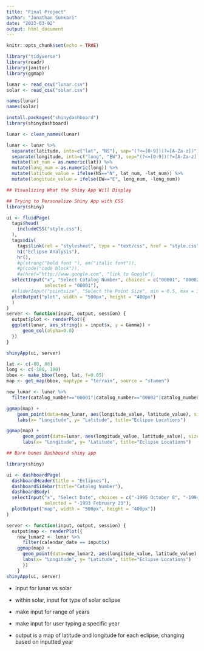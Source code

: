 ```yaml
---
title: "Final Project"
author: "Jonathan Sunkari"
date: "2023-03-02"
output: html_document
---
```


```r
knitr::opts_chunk$set(echo = TRUE)
```

```r
library("tidyverse")
library(readr)
library(janitor)
library(ggmap)
```

```r
lunar <- read_csv("lunar.csv")
solar <- read_csv("solar.csv")
```

```r
names(lunar)
names(solar)
```
```r
install.packages("shinydashboard")
library(shinydashboard)
```
```r
lunar <- clean_names(lunar)
```



```r
lunar <- lunar %>% 
  separate(latitude, into=c("lat", "NS"), sep="(?<=[0-9])(?=[A-Za-z])") %>% 
  separate(longitude, into=c("long", "EW"), sep="(?<=[0-9])(?=[A-Za-z])") %>% 
  mutate(lat_num = as.numeric(lat)) %>% 
  mutate(long_num = as.numeric(long)) %>% 
  mutate(latitude_value = ifelse(NS=="N", lat_num, -lat_num)) %>% 
  mutate(longitude_value = ifelse(EW=="E", long_num, -long_num)) 
```


```r
## Visualizing What the Shiny App Will Display


```


```r
## Trying to Personalize Shiny App with CSS
library(shiny)

ui <- fluidPage(
  tags$head(
    includeCSS("style.css"),
  ),
  tags$div(
    tags$link(rel = "stylesheet", type = "text/css", href = "style.css"),
    h1("Eclipse Analysis"),
    hr(),
    #p(strong("bold font "), em("italic font")),
    #p(code("code block")),
    #a(href="http://www.google.com", "link to Google"),
  selectInput("x", "Select Catalog Number", choices = c("00001", "00002", "00003", "00004"),
              selected = "00001"),
  #sliderInput("pointsize", "Select the Point Size", min = 0.5, max = 3, value = 1, step = 0.5),
  plotOutput("plot", width = "500px", height = "400px")
  )
)
server <- function(input, output, session) {
  output$plot <- renderPlot({
  ggplot(lunar, aes_string(x = input$x, y = Gamma)) +
      geom_col(alpha=0.8)
  })
}

shinyApp(ui, server)
```


```r
lat <- c(-80, 80)
long <- c(-180, 180)
bbox <- make_bbox(long, lat, f=0.05)
map <- get_map(bbox, maptype = "terrain", source = "stamen")
```

```r
new_lunar <- lunar %>%
  filter(catalog_number=="00001"|catalog_number=="00002"|catalog_number=="00003"|catalog_number=="00004")

ggmap(map) + 
    geom_point(data=new_lunar, aes(longitude_value, latitude_value), size=0.4) +
    labs(x= "Longitude", y= "Latitude", title="Eclipse Locations")
```

```r
ggmap(map) + 
      geom_point(data=lunar, aes(longitude_value, latitude_value), size=0.04) +
      labs(x= "Longitude", y= "Latitude", title="Eclipse Locations")
```


```r
## Bare bones Dashboard shiny app 

library(shiny)

ui <- dashboardPage(
  dashboardHeader(title = "Eclipses"),
  dashboardSidebar(title="Catalog Number"),
  dashboardBody(
  selectInput("x", "Select Date", choices = c("-1995 October 8", "-1994 March 6", "-1994 August 29", "-1993 February 23"),
              selected = "-1993 February 23"),
  plotOutput("map", width = "500px", height = "400px"))
)

server <- function(input, output, session) {
  output$map <- renderPlot({
    new_lunar2 <- lunar %>%
      filter(calendar_date == input$x)
    ggmap(map) + 
      geom_point(data=new_lunar2, aes(longitude_value, latitude_value), size=0.5) +
      labs(x= "Longitude", y= "Latitude", title="Eclipse Locations")
      })
    }
shinyApp(ui, server)
```

- input for lunar vs solar
- within solar, input for type of solar eclipse
- make input for range of years
- make input for user typing a specific year

- output is a map of latitude and longitude for each eclipse, changing based on inputted year
